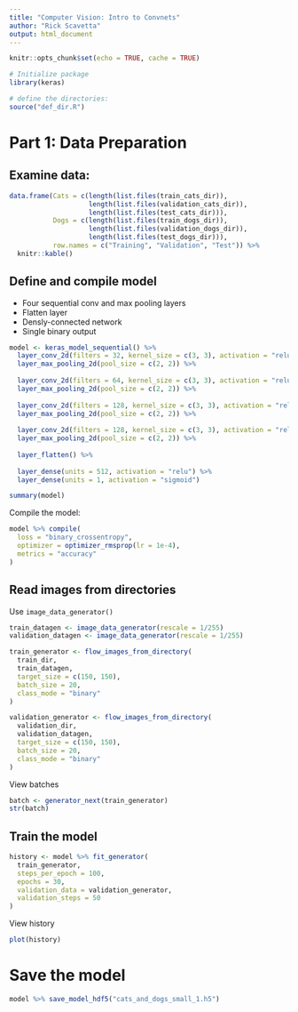 ```yaml
---
title: "Computer Vision: Intro to Convnets"
author: "Rick Scavetta"
output: html_document
---
```


```r
knitr::opts_chunk$set(echo = TRUE, cache = TRUE)

# Initialize package
library(keras)

# define the directories:
source("def_dir.R")
```

# Part 1: Data Preparation

## Examine data:

```r

data.frame(Cats = c(length(list.files(train_cats_dir)),
                    length(list.files(validation_cats_dir)),
                    length(list.files(test_cats_dir))),
           Dogs = c(length(list.files(train_dogs_dir)),
                    length(list.files(validation_dogs_dir)),
                    length(list.files(test_dogs_dir))),
           row.names = c("Training", "Validation", "Test")) %>% 
  knitr::kable()


```

## Define and compile model

- Four sequential conv and max pooling layers
- Flatten layer
- Densly-connected network
- Single binary output

```r

model <- keras_model_sequential() %>%
  layer_conv_2d(filters = 32, kernel_size = c(3, 3), activation = "relu", input_shape = c(150, 150, 3)) %>%
  layer_max_pooling_2d(pool_size = c(2, 2)) %>%
  
  layer_conv_2d(filters = 64, kernel_size = c(3, 3), activation = "relu") %>% 
  layer_max_pooling_2d(pool_size = c(2, 2)) %>%
  
  layer_conv_2d(filters = 128, kernel_size = c(3, 3), activation = "relu") %>% 
  layer_max_pooling_2d(pool_size = c(2, 2)) %>%
  
  layer_conv_2d(filters = 128, kernel_size = c(3, 3), activation = "relu") %>% 
  layer_max_pooling_2d(pool_size = c(2, 2)) %>%
  
  layer_flatten() %>%
  
  layer_dense(units = 512, activation = "relu") %>%
  layer_dense(units = 1, activation = "sigmoid")

summary(model)

```

Compile the model:

```r
model %>% compile(
  loss = "binary_crossentropy",
  optimizer = optimizer_rmsprop(lr = 1e-4),
  metrics = "accuracy"
)

```

## Read images from directories

Use `image_data_generator()`

```r

train_datagen <- image_data_generator(rescale = 1/255)
validation_datagen <- image_data_generator(rescale = 1/255)

train_generator <- flow_images_from_directory(
  train_dir,
  train_datagen,
  target_size = c(150, 150),
  batch_size = 20,
  class_mode = "binary"
)

validation_generator <- flow_images_from_directory(
  validation_dir,
  validation_datagen,
  target_size = c(150, 150),
  batch_size = 20,
  class_mode = "binary"
)
```

View batches

```r

batch <- generator_next(train_generator)
str(batch)

```

## Train the model

```r

history <- model %>% fit_generator(
  train_generator,
  steps_per_epoch = 100,
  epochs = 30,
  validation_data = validation_generator,
  validation_steps = 50
)

```

View history

```r
plot(history)
```

# Save the model

```r
model %>% save_model_hdf5("cats_and_dogs_small_1.h5")
```
